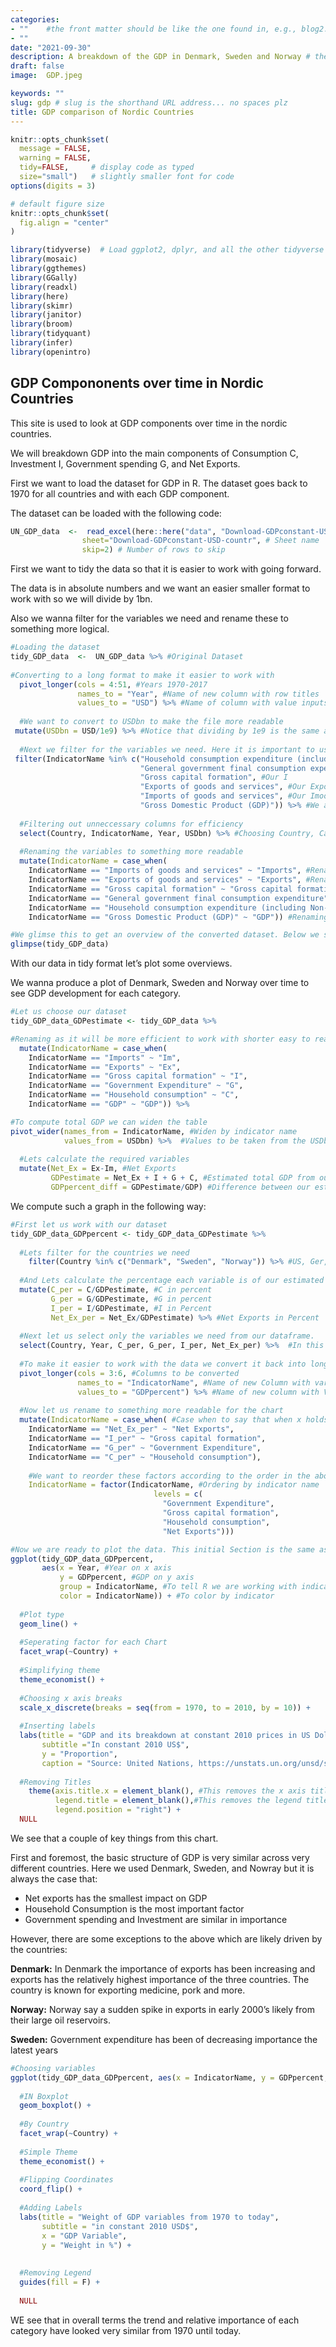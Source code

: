 ```yaml
---
categories:  
- ""    #the front matter should be like the one found in, e.g., blog2.md. It cannot be like the normal Rmd we used
- ""
date: "2021-09-30"
description: A breakdown of the GDP in Denmark, Sweden and Norway # the title that will show up once someone gets to this page
draft: false
image:  GDP.jpeg

keywords: ""
slug: gdp # slug is the shorthand URL address... no spaces plz
title: GDP comparison of Nordic Countries
---
```

  
  
  
```r
knitr::opts_chunk$set(
  message = FALSE, 
  warning = FALSE, 
  tidy=FALSE,     # display code as typed
  size="small")   # slightly smaller font for code
options(digits = 3)

# default figure size
knitr::opts_chunk$set(
  fig.align = "center"
)
```


```r
library(tidyverse)  # Load ggplot2, dplyr, and all the other tidyverse packages
library(mosaic)
library(ggthemes)
library(GGally)
library(readxl)
library(here)
library(skimr)
library(janitor)
library(broom)
library(tidyquant)
library(infer)
library(openintro)
```


## GDP Compononents over time in Nordic Countries

This site is used to look at GDP components over time in the nordic countries. 

We will breakdown GDP into the main components of Consumption C, Investment I, Government spending G, and Net Exports. 

First we want to load the dataset for GDP in R. The dataset goes back to 1970 for all countries and with each GDP component. 

The dataset can be loaded with the following code:


```r

UN_GDP_data  <-  read_excel(here::here("data", "Download-GDPconstant-USD-countries.xlsx"), # Excel filename
                sheet="Download-GDPconstant-USD-countr", # Sheet name
                skip=2) # Number of rows to skip

```

First we want to tidy the data so that it is easier to work with going forward. 

The data is in absolute numbers and we want an easier smaller format to work with so we will divide by 1bn.

Also we wanna filter for the variables we need and rename these to something more logical. 


```r

#Loading the dataset
tidy_GDP_data  <-  UN_GDP_data %>% #Original Dataset
    
#Converting to a long format to make it easier to work with
  pivot_longer(cols = 4:51, #Years 1970-2017
               names_to = "Year", #Name of new column with row titles
               values_to = "USD") %>% #Name of column with value inputs
  
  #We want to convert to USDbn to make the file more readable
 mutate(USDbn = USD/1e9) %>% #Notice that dividing by 1e9 is the same as 1bn (scientific format)
  
  #Next we filter for the variables we need. Here it is important to us %in% (one of the filters or more need to hold true) instead of == (all of filters need to be true) 
 filter(IndicatorName %in% c("Household consumption expenditure (including Non-profit institutions serving households)", #Our C
                             "General government final consumption expenditure", #our G
                             "Gross capital formation", #Our I
                             "Exports of goods and services", #Our Exports
                             "Imports of goods and services", #Our Imoorts
                             "Gross Domestic Product (GDP)")) %>% #We also wanna get total GDP which will be useful for comparison later in the process
  
  #Filtering out unneccessary columns for efficiency
  select(Country, IndicatorName, Year, USDbn) %>% #Choosing Country, Category, Year, and Amount as our key variables
  
  #Renaming the variables to something more readable
  mutate(IndicatorName = case_when(
    IndicatorName == "Imports of goods and services" ~ "Imports", #Renaming Imports
    IndicatorName == "Exports of goods and services" ~ "Exports", #Renaming Exports
    IndicatorName == "Gross capital formation" ~ "Gross capital formation", #Investment is not renamed but an input is still needed (otherwise it will be NA)
    IndicatorName == "General government final consumption expenditure" ~ "Government Expenditure", #Renaming Government Expenditure
    IndicatorName == "Household consumption expenditure (including Non-profit institutions serving households)" ~ "Household consumption", #Renaming Consumption
    IndicatorName == "Gross Domestic Product (GDP)" ~ "GDP")) #Renaming GDP

#We glimse this to get an overview of the converted dataset. Below we see that it looks simple and structured
glimpse(tidy_GDP_data)


```

With our data in tidy format let's plot some overviews. 

We wanna produce a plot of Denmark, Sweden and Norway over time to see GDP development for each category.


```r
#Let us choose our dataset
tidy_GDP_data_GDPestimate <- tidy_GDP_data %>%

#Renaming as it will be more efficient to work with shorter easy to read names    
  mutate(IndicatorName = case_when(
    IndicatorName == "Imports" ~ "Im",
    IndicatorName == "Exports" ~ "Ex",
    IndicatorName == "Gross capital formation" ~ "I",
    IndicatorName == "Government Expenditure" ~ "G",
    IndicatorName == "Household consumption" ~ "C",
    IndicatorName == "GDP" ~ "GDP")) %>%

#To compute total GDP we can widen the table
pivot_wider(names_from = IndicatorName, #Widen by indicator name
            values_from = USDbn) %>%  #Values to be taken from the USDbn amount
  
  #Lets calculate the required variables
  mutate(Net_Ex = Ex-Im, #Net Exports
         GDPestimate = Net_Ex + I + G + C, #Estimated total GDP from our variables
         GDPpercent_diff = GDPestimate/GDP) #Difference between our estimated GDP and actual GDP (stated in percent of Actual GDP)


```

We compute such a graph in the following way:

```r

#First let us work with our dataset
tidy_GDP_data_GDPpercent <- tidy_GDP_data_GDPestimate %>% 
  
  #Lets filter for the countries we need
    filter(Country %in% c("Denmark", "Sweden", "Norway")) %>% #US, Ger, India
  
  #And Lets calculate the percentage each variable is of our estimated GDP which will add to 100
  mutate(C_per = C/GDPestimate, #C in percent
         G_per = G/GDPestimate, #G in percent
         I_per = I/GDPestimate, #I in Percent
         Net_Ex_per = Net_Ex/GDPestimate) %>% #Net Exports in Percent
  
  #Next let us select only the variables we need from our dataframe.
  select(Country, Year, C_per, G_per, I_per, Net_Ex_per) %>%  #In this case we need the percentage estimates, year, and Country
  
  #To make it easier to work with the data we convert it back into long format
  pivot_longer(cols = 3:6, #Columns to be converted
               names_to = "IndicatorName", #Name of new Column with variable names
               values_to = "GDPpercent") %>% #Name of new column with Values
  
  #Now let us rename to something more readable for the chart
  mutate(IndicatorName = case_when( #Case when to say that when x holds true use y 
    IndicatorName == "Net_Ex_per" ~ "Net Exports",
    IndicatorName == "I_per" ~ "Gross capital formation",
    IndicatorName == "G_per" ~ "Government Expenditure",
    IndicatorName == "C_per" ~ "Household consumption"),
    
    #We want to reorder these factors according to the order in the above image
    IndicatorName = factor(IndicatorName, #Ordering by indicator name
                                levels = c(
                                  "Government Expenditure",
                                  "Gross capital formation",
                                  "Household consumption",
                                  "Net Exports")))

#Now we are ready to plot the data. This initial Section is the same as the one used in the previous chart
ggplot(tidy_GDP_data_GDPpercent, 
       aes(x = Year, #Year on x axis
           y = GDPpercent, #GDP on y axis
           group = IndicatorName, #To tell R we are working with indicator variables so it can seperate the datapoints
           color = IndicatorName)) + #To color by indicator
  
  #Plot type
  geom_line() + 
  
  #Seperating factor for each Chart
  facet_wrap(~Country) + 
  
  #Simplifying theme
  theme_economist() + 
  
  #Choosing x axis breaks
  scale_x_discrete(breaks = seq(from = 1970, to = 2010, by = 10)) + 
  
  #Inserting labels
  labs(title = "GDP and its breakdown at constant 2010 prices in US Dollars", 
       subtitle ="In constant 2010 US$",
       y = "Proportion",
       caption = "Source: United Nations, https://unstats.un.org/unsd/snaama/Downloads") +
  
  #Removing Titles
    theme(axis.title.x = element_blank(), #This removes the x axis title
          legend.title = element_blank(),#This removes the legend title
          legend.position = "right") + 
  NULL


```

We see that a couple of key things from this chart. 

First and foremost, the basic structure of GDP is very similar across very different countries. Here we used Denmark, Sweden, and Nowray but it is always the case that:

- Net exports has the smallest impact on GDP
- Household Consumption is the most important factor
- Government spending and Investment are similar in importance


However, there are some exceptions to the above which are likely driven by the countries: 

**Denmark:** In Denmark the importance of exports has been increasing and exports has the relatively highest importance of the three countries. The country is known for exporting medicine, pork and more. 

**Norway:** Norway say a sudden spike in exports in early 2000's likely from their large oil reservoirs. 

**Sweden:** Government expenditure has been of decreasing importance the latest years





```r
#Choosing variables
ggplot(tidy_GDP_data_GDPpercent, aes(x = IndicatorName, y = GDPpercent, fill = IndicatorName)) + 
  
  #IN Boxplot
  geom_boxplot() + 
  
  #By Country
  facet_wrap(~Country) +
  
  #Simple Theme
  theme_economist() + 
  
  #Flipping Coordinates
  coord_flip() + 
  
  #Adding Labels
  labs(title = "Weight of GDP variables from 1970 to today",
       subtitle = "in constant 2010 USD$",
       x = "GDP Variable", 
       y = "Weight in %") + 
  
  
  #Removing Legend
  guides(fill = F) + 
  
  NULL 
```


WE see that in overall terms the trend and relative importance of each category have looked very similar from 1970 until today. 